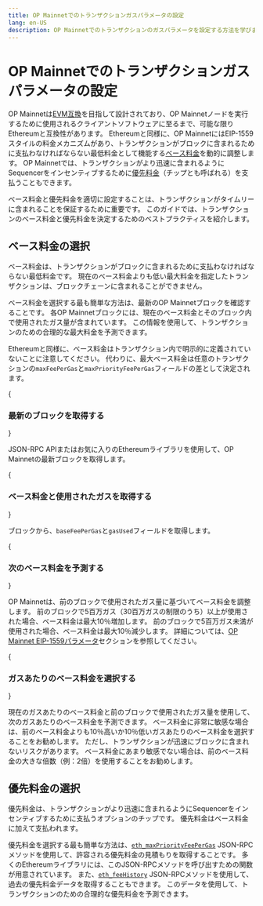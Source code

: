 ```yaml
---
title: OP Mainnetでのトランザクションガスパラメータの設定
lang: en-US
description: OP Mainnetでのトランザクションのガスパラメータを設定する方法を学びます。
---
```



# OP Mainnetでのトランザクションガスパラメータの設定

OP Mainnetは[EVM互換](https://web.archive.org/web/20231127160757/https://medium.com/ethereum-optimism/introducing-evm-equivalence-5c2021deb306)を目指して設計されており、OP Mainnetノードを実行するために使用されるクライアントソフトウェアに至るまで、可能な限りEthereumと互換性があります。
Ethereumと同様に、OP MainnetにはEIP-1559スタイルの料金メカニズムがあり、トランザクションがブロックに含まれるために支払わなければならない最低料金として機能する[ベース料金](https://ethereum.org/en/developers/docs/gas/#base-fee)を動的に調整します。
OP Mainnetでは、トランザクションがより迅速に含まれるようにSequencerをインセンティブするために[優先料金](https://ethereum.org/en/developers/docs/gas/#priority-fee)（チップとも呼ばれる）を支払うこともできます。

ベース料金と優先料金を適切に設定することは、トランザクションがタイムリーに含まれることを保証するために重要です。
このガイドでは、トランザクションのベース料金と優先料金を決定するためのベストプラクティスを紹介します。

## ベース料金の選択

ベース料金は、トランザクションがブロックに含まれるために支払わなければならない最低料金です。
現在のベース料金よりも低い最大料金を指定したトランザクションは、ブロックチェーンに含まれることができません。

ベース料金を選択する最も簡単な方法は、最新のOP Mainnetブロックを確認することです。
各OP Mainnetブロックには、現在のベース料金とそのブロック内で使用されたガス量が含まれています。
この情報を使用して、トランザクションのための合理的な最大料金を予測できます。

Ethereumと同様に、ベース料金はトランザクション内で明示的に定義されていないことに注意してください。
代わりに、最大ベース料金は任意のトランザクションの`maxFeePerGas`と`maxPriorityFeePerGas`フィールドの差として決定されます。

<Steps>

{<h3>最新のブロックを取得する</h3>}

JSON-RPC APIまたはお気に入りのEthereumライブラリを使用して、OP Mainnetの最新ブロックを取得します。

{<h3>ベース料金と使用されたガスを取得する</h3>}

ブロックから、`baseFeePerGas`と`gasUsed`フィールドを取得します。

{<h3>次のベース料金を予測する</h3>}

OP Mainnetは、前のブロックで使用されたガス量に基づいてベース料金を調整します。
前のブロックで5百万ガス（30百万ガスの制限のうち）以上が使用された場合、ベース料金は最大10％増加します。
前のブロックで5百万ガス未満が使用された場合、ベース料金は最大10％減少します。
詳細については、[OP Mainnet EIP-1559パラメータ](/chain/differences#eip-1559-parameters)セクションを参照してください。

{<h3>ガスあたりのベース料金を選択する</h3>}

現在のガスあたりのベース料金と前のブロックで使用されたガス量を使用して、次のガスあたりのベース料金を予測できます。
ベース料金に非常に敏感な場合は、前のベース料金よりも10％高いか10％低いガスあたりのベース料金を選択することをお勧めします。
ただし、トランザクションが迅速にブロックに含まれないリスクがあります。
ベース料金にあまり敏感でない場合は、前のベース料金の大きな倍数（例：2倍）を使用することをお勧めします。

</Steps>

## 優先料金の選択

優先料金は、トランザクションがより迅速に含まれるようにSequencerをインセンティブするために支払うオプションのチップです。
優先料金はベース料金に加えて支払われます。

優先料金を選択する最も簡単な方法は、[`eth_maxPriorityFeePerGas`](https://docs.alchemy.com/reference/eth-maxpriorityfeepergas) JSON-RPCメソッドを使用して、許容される優先料金の見積もりを取得することです。
多くのEthereumライブラリには、このJSON-RPCメソッドを呼び出すための関数が用意されています。
また、[`eth_feeHistory`](https://docs.alchemy.com/reference/eth-feehistory) JSON-RPCメソッドを使用して、過去の優先料金データを取得することもできます。
このデータを使用して、トランザクションのための合理的な優先料金を予測できます。
